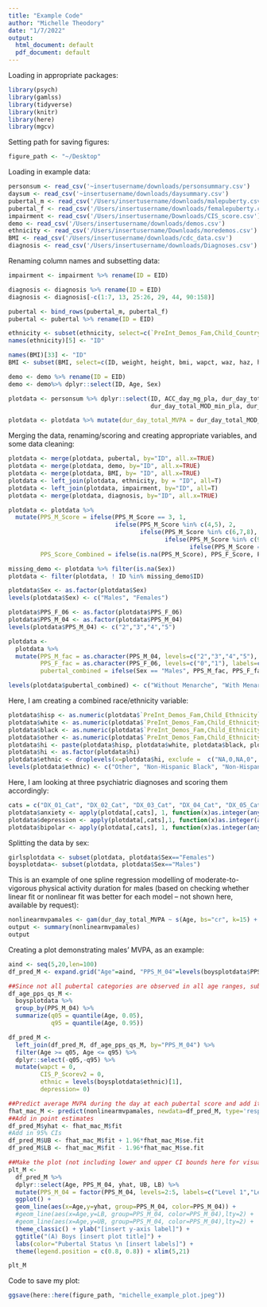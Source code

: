 ```yaml
---
title: "Example Code"
author: "Michelle Theodory"
date: "1/7/2022"
output:
  html_document: default
  pdf_document: default
---
```

Loading in appropriate packages:
```r
library(psych)
library(gamlss)
library(tidyverse)
library(knitr)
library(here)
library(mgcv)
```

Setting path for saving figures: 
```r
figure_path <- "~/Desktop"
```

Loading in example data:
```r
personsum <- read_csv('~insertusername/downloads/personsummary.csv')
daysum <- read_csv('~insertusername/downloads/daysummary.csv')
pubertal_m <- read_csv('/Users/insertusername/downloads/malepuberty.csv', na = c('NULL'))
pubertal_f <- read_csv('/Users/insertusername/downloads/femalepuberty.csv', na = c('NULL'))
impairment <- read_csv('/Users/insertusername/Downloads/CIS_score.csv')
demo <- read_csv('/Users/insertusername/downloads/demos.csv')
ethnicity <- read_csv('/Users/insertusername/Downloads/moredemos.csv')
BMI <- read_csv('/Users/insertusername/downloads/cdc_data.csv')
diagnosis <- read_csv('/Users/insertusername/downloads/Diagnoses.csv')
```

Renaming column names and subsetting data:

```r
impairment <- impairment %>% rename(ID = EID)

diagnosis <- diagnosis %>% rename(ID = EID)
diagnosis <- diagnosis[-c(1:7, 13, 25:26, 29, 44, 90:158)]

pubertal <- bind_rows(pubertal_m, pubertal_f)
pubertal <- pubertal %>% rename(ID = EID)

ethnicity <- subset(ethnicity, select=c(`PreInt_Demos_Fam,Child_CountryOrigin`, `PreInt_Demos_Fam,Child_Ethnicity`, `PreInt_Demos_Fam,Child_Race`, `PreInt_Demos_Fam,Child_Race_Other`, `PreInt_Demos_Fam,EID`))
names(ethnicity)[5] <- "ID"

names(BMI)[33] <- "ID"
BMI <- subset(BMI, select=c(ID, weight, height, bmi, wapct, waz, haz, hapct, bmipct, bmiz))

demo <- demo %>% rename(ID = EID)
demo <- demo%>% dplyr::select(ID, Age, Sex)

plotdata <- personsum %>% dplyr::select(ID, ACC_day_mg_pla, dur_day_total_IN_min_pla, dur_day_total_LIG_min_pla,
                                        dur_day_total_MOD_min_pla, dur_day_total_VIG_min_pla,  dur_spt_sleep_min_pla, sleep_efficiency_pla, L5TIME_num_wei, M10TIME_num_wei, M5TIME_num_wei, L10TIME_num_wei)

plotdata <- plotdata %>% mutate(dur_day_total_MVPA = dur_day_total_MOD_min_pla + dur_day_total_VIG_min_pla)
```

Merging the data, renaming/scoring and creating appropriate variables, and some data cleaning:

```r
plotdata <- merge(plotdata, pubertal, by="ID", all.x=TRUE) 
plotdata <- merge(plotdata, demo, by="ID", all.x=TRUE)
plotdata <- merge(plotdata, BMI, by= "ID", all.x=TRUE)
plotdata <- left_join(plotdata, ethnicity, by = "ID", all=T)
plotdata <- left_join(plotdata, impairment, by="ID", all=T)
plotdata <- merge(plotdata, diagnosis, by="ID", all.x=TRUE)

plotdata <- plotdata %>%
  mutate(PPS_M_Score = ifelse(PPS_M_Score == 3, 1, 
                              ifelse(PPS_M_Score %in% c(4,5), 2,
                                     ifelse(PPS_M_Score %in% c(6,7,8), 3,
                                            ifelse(PPS_M_Score %in% c(9,10, 11), 4,
                                                   ifelse(PPS_M_Score == 12, 5, NA))))),
         PPS_Score_Combined = ifelse(is.na(PPS_M_Score), PPS_F_Score, PPS_M_Score))

missing_demo <- plotdata %>% filter(is.na(Sex))
plotdata <- filter(plotdata, ! ID %in% missing_demo$ID)

plotdata$Sex <- as.factor(plotdata$Sex)
levels(plotdata$Sex) <- c("Males", "Females")

plotdata$PPS_F_06 <- as.factor(plotdata$PPS_F_06)
plotdata$PPS_M_04 <- as.factor(plotdata$PPS_M_04)
levels(plotdata$PPS_M_04) <- c("2","3","4","5")

plotdata <- 
  plotdata %>% 
  mutate(PPS_M_fac = as.character(PPS_M_04, levels=c("2","3","4","5"), labels= c("1 = not yet started changing", "2= has barely started changing", "3= voice change is definitely underway", "4= voice change seems completed")), 
         PPS_F_fac = as.character(PPS_F_06, levels=c("0","1"), labels=c("Without Menarche", "With Menarche")), 
         pubertal_combined = ifelse(Sex == "Males", PPS_M_fac, PPS_F_fac))

levels(plotdata$pubertal_combined) <- c("Without Menarche", "With Menarche", "No Voice Change", "Voice Change Barely Begun", "Voice Change Definitely Underway", "Voice Change Seems Completed")
```

Here, I am creating a combined race/ethnicity variable: 

```r
plotdata$hisp <- as.numeric(plotdata$`PreInt_Demos_Fam,Child_Ethnicity`==1)
plotdata$white <- as.numeric(plotdata$`PreInt_Demos_Fam,Child_Ethnicity`!=1 & plotdata$`PreInt_Demos_Fam,Child_Race`==0)
plotdata$black <- as.numeric(plotdata$`PreInt_Demos_Fam,Child_Ethnicity`!=1 & plotdata$`PreInt_Demos_Fam,Child_Race`==1)
plotdata$other <- as.numeric(plotdata$`PreInt_Demos_Fam,Child_Ethnicity`!= 1 & c(plotdata$`PreInt_Demos_Fam,Child_Race`==3 | plotdata$`PreInt_Demos_Fam,Child_Race`==4 | plotdata$`PreInt_Demos_Fam,Child_Race`== 5 | plotdata$`PreInt_Demos_Fam,Child_Race`==6 | plotdata$`PreInt_Demos_Fam,Child_Race`==7 | plotdata$`PreInt_Demos_Fam,Child_Race`== 8 | plotdata$`PreInt_Demos_Fam,Child_Race`==9 |plotdata$`PreInt_Demos_Fam,Child_Race`== 10 | plotdata$`PreInt_Demos_Fam,Child_Race`== 11)) 
plotdata$hi <- paste(plotdata$hisp, plotdata$white, plotdata$black, plotdata$other, sep = ",")
plotdata$hi <- as.factor(plotdata$hi)
plotdata$ethnic <- droplevels(x=plotdata$hi, exclude =  c("NA,0,NA,0", "0,NA,NA,NA", "NA,NA,0,0", "NA,NA,NA,NA", "NA,0,0,NA"))
levels(plotdata$ethnic) <- c("Other", "Non-Hispanic Black", "Non-Hispanic White", "Hispanic")
```

Here, I am looking at three psychiatric diagnoses and scoring them accordingly:

```r
cats = c("DX_01_Cat", "DX_02_Cat", "DX_03_Cat", "DX_04_Cat", "DX_05_Cat")
plotdata$anxiety <- apply(plotdata[,cats], 1, function(x)as.integer(any(grep("Anxiety Disorders",x))))
plotdata$depression <- apply(plotdata[,cats],1, function(x)as.integer(any(grep("Depressive Disorders",x))))
plotdata$bipolar <- apply(plotdata[,cats], 1, function(x)as.integer(any(grep("Bipolar and Related Disorders",x))))
```

Splitting the data by sex:
```r
girlsplotdata <- subset(plotdata, plotdata$Sex=="Females")
boysplotdata<- subset(plotdata, plotdata$Sex=="Males")
```

This is an example of one spline regression modelling of moderate-to-vigorous physical activity duration for males (based on checking whether linear fit or nonlinear fit was better for each model -- not shown here, available by request):

```r
nonlinearmvpamales <- gam(dur_day_total_MVPA ~ s(Age, bs="cr", k=15) + depression + PPS_M_04 + CIS_P_Scorev2 + wapct, data=boysplotdata, method="REML")
output <- summary(nonlinearmvpamales)
output
```

Creating a plot demonstrating males' MVPA, as an example: 

```r
aind <- seq(5,20,len=100)
df_pred_M <- expand.grid("Age"=aind, "PPS_M_04"=levels(boysplotdata$PPS_M_04))

##Since not all pubertal categories are observed in all age ranges, subset to the 5th and 95th percentile of age in each category for plotting 
df_age_pps_qs_M <- 
  boysplotdata %>% 
  group_by(PPS_M_04) %>% 
  summarize(q05 = quantile(Age, 0.05),
            q95 = quantile(Age, 0.95))

df_pred_M <- 
  left_join(df_pred_M, df_age_pps_qs_M, by="PPS_M_04") %>% 
  filter(Age >= q05, Age <= q95) %>% 
  dplyr::select(-q05,-q95) %>% 
  mutate(wapct = 0, 
         CIS_P_Scorev2 = 0, 
         ethnic = levels(boysplotdata$ethnic)[1],
         depression= 0)

##Predict average MVPA during the day at each pubertal score and add it to the dataframe we just created
fhat_mac_M <- predict(nonlinearmvpamales, newdata=df_pred_M, type='response',se.fit=TRUE)
##Add in point estimates
df_pred_M$yhat <- fhat_mac_M$fit
#Add in 95% CIs
df_pred_M$UB <- fhat_mac_M$fit + 1.96*fhat_mac_M$se.fit
df_pred_M$LB <- fhat_mac_M$fit - 1.96*fhat_mac_M$se.fit

##Make the plot (not including lower and upper CI bounds here for visual purposes)
plt_M <- 
  df_pred_M %>% 
  dplyr::select(Age, PPS_M_04, yhat, UB, LB) %>% 
  mutate(PPS_M_04 = factor(PPS_M_04, levels=2:5, labels=c("Level 1","Level 2","Level 3","Level 4"))) %>% 
  ggplot() + 
  geom_line(aes(x=Age,y=yhat, group=PPS_M_04, color=PPS_M_04)) +
  #geom_line(aes(x=Age,y=LB, group=PPS_M_04, color=PPS_M_04),lty=2) +
  #geom_line(aes(x=Age,y=UB, group=PPS_M_04, color=PPS_M_04),lty=2) +
  theme_classic() + ylab("[insert y-axis label]") + 
  ggtitle("(A) Boys [insert plot title]") +
  labs(color="Pubertal Status \n [insert labels]") +  
  theme(legend.position = c(0.8, 0.8)) + xlim(5,21)
```

```r
plt_M
```


Code to save my plot:

```r
ggsave(here::here(figure_path, "michelle_example_plot.jpeg"))
```
